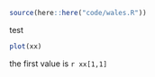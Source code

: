 ```r
source(here::here("code/wales.R"))
```


test

```r

plot(xx)
```

the first value is `r xx[1,1]` 